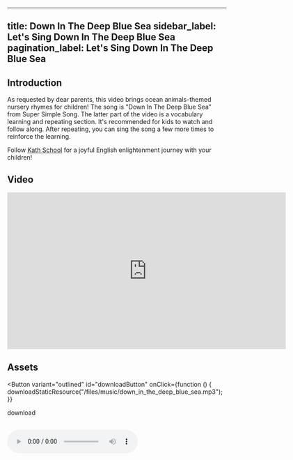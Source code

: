 
---
title: Down In The Deep Blue Sea
sidebar_label: Let's Sing Down In The Deep Blue Sea
pagination_label: Let's Sing Down In The Deep Blue Sea
---

## Introduction

As requested by dear parents, this video brings ocean animals-themed nursery rhymes for children! The song is "Down In The Deep Blue Sea" from Super Simple Song.
The latter part of the video is a vocabulary learning and repeating section. It's recommended for kids to watch and follow along.
After repeating, you can sing the song a few more times to reinforce the learning.

Follow [Kath School](https://space.bilibili.com/20797715) for a joyful English enlightenment journey with your children!

## Video

<iframe
  src="https://player.bilibili.com/player.html?bvid=BV1Aj411d7Z6&cid=1&page=1"
  scrolling="no"
  border="0"
  frameborder="no"
  framespacing="0"
  allowfullscreen="true"
  width="640"
  height="360"
></iframe>

## Assets

<Button
  variant="outlined"
  id="downloadButton"
  onClick={function () {
    downloadStaticResource("/files/music/down_in_the_deep_blue_sea.mp3");
  }}
>
  download
</Button>
<br />
<br />

<audio src="/files/music/down_in_the_deep_blue_sea.mp3" controls>
  The browser doesn't support
</audio>